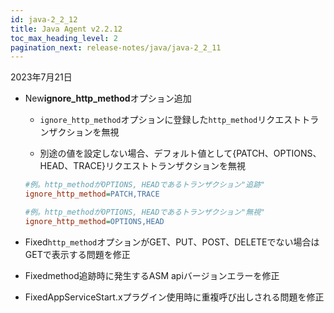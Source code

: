 ```yaml
---
id: java-2_2_12
title: Java Agent v2.2.12
toc_max_heading_level: 2
pagination_next: release-notes/java/java-2_2_11
---
```


2023年7月21日

-   <Status>New</Status><b>ignore_http_method</b>オプション追加

    -   `ignore_http_method`オプションに登録した`http_method`リクエストトランザクションを無視

    -   別途の値を設定しない場合、デフォルト値として{PATCH、OPTIONS、HEAD、TRACE}リクエストトランザクションを無視

    ```ini title='whatap.conf'
    #例。http_methodがOPTIONS, HEADであるトランザクション"追跡"
    ignore_http_method=PATCH,TRACE

    #例。http_methodがOPTIONS, HEADであるトランザクション"無視"
    ignore_http_method=OPTIONS,HEAD
    ```

-   <Status>Fixed</Status><code>http_method</code>オプションがGET、PUT、POST、DELETEでない場合はGETで表示する問題を修正

-   <Status>Fixed</Status>method追跡時に発生するASM apiバージョンエラーを修正

-   <Status>Fixed</Status>AppServiceStart.xプラグイン使用時に重複呼び出しされる問題を修正
